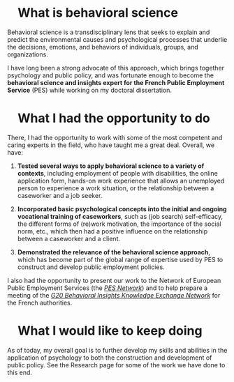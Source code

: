 <ul class="title-top">

# What is behavioral science

</ul>

Behavioral science is a transdisciplinary lens that seeks to explain and predict the environmental causes and psychological processes that underlie the decisions, emotions, and behaviors of individuals, groups, and organizations.

I have long been a strong advocate of this approach, which brings together psychology and public policy, and was fortunate enough to become the **behavioral science and insights expert for the French Public Employment Service** (PES) while working on my doctoral dissertation.

<ul class="title">

# What I had the opportunity to do

</ul>

There, I had the opportunity to work with some of the most competent and caring experts in the field, who have taught me a great deal. Overall, we have:

<div>

1.  **Tested several ways to apply behavioral science to a variety of contexts**, including employment of people with disabilities, the online application form, hands-on work experience that allows an unemployed person to experience a work situation, or the relationship between a caseworker and a job seeker.

2.  **Incorporated basic psychological concepts into the initial and ongoing vocational training of caseworkers**, such as (job search) self-efficacy, the different forms of (re)work motivation, the importance of the social norm, etc., which then had a positive influence on the relationship between a caseworker and a client.

3.  **Demonstrated the relevance of the behavioral science approach**, which has become part of the global range of expertise used by PES to construct and develop public employment policies.

</div>

I also had the opportunity to present our work to the Network of European Public Employment Services (the [*PES Network*](https://ec.europa.eu/social/main.jsp?catId=1100&langId=en){target="_blank"}) and to help prepare a meeting of the [*G20 Behavioral Insights Knowledge Exchange Network*](http://www.g20.utoronto.ca/2020/G20SS_Labour_And_Employment_Ministerial_Declaration_EN.pdf){target="_blank"} for the French authorities.

<ul class="title">

# What I would like to keep doing

</ul>

As of today, my overall goal is to further develop my skills and abilities in the application of psychology to both the construction and development of public policy. See the Research page for some of the work we have done to this end.
